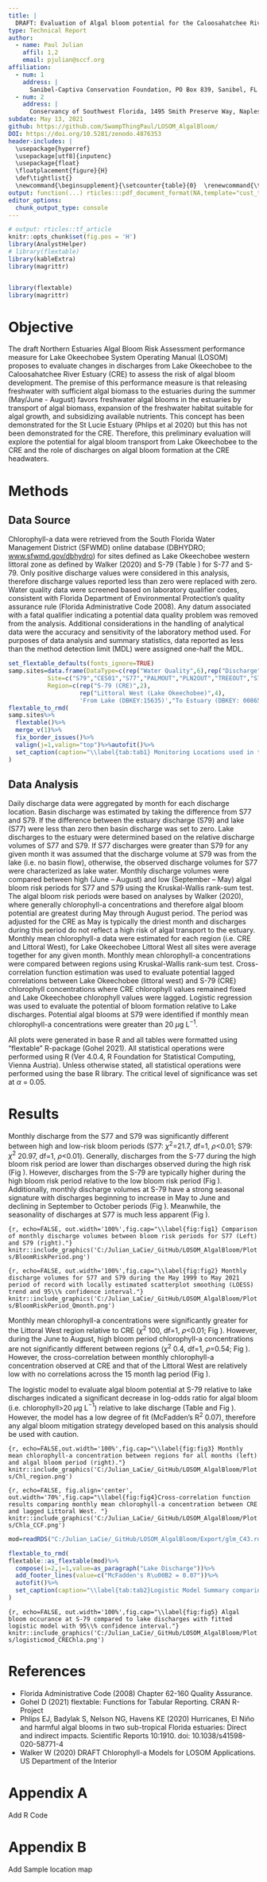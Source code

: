 ```yaml
---
title: |
  DRAFT: Evaluation of Algal bloom potential for the Caloosahatchee River Estuary
type: Technical Report
author:
  - name: Paul Julian
    affil: 1,2
    email: pjulian@sccf.org
affiliation:
  - num: 1
    address: |
      Sanibel-Captiva Conservation Foundation, PO Box 839, Sanibel, FL 33957
  - num: 2
    address: |
      Conservancy of Southwest Florida, 1495 Smith Preserve Way, Naples, FL 34102
subdate: May 13, 2021
github: https://github.com/SwampThingPaul/LOSOM_AlgalBloom/
DOI: https://doi.org/10.5281/zenodo.4876353
header-includes: |
  \usepackage{hyperref}
  \usepackage[utf8]{inputenc}
  \usepackage{float}
  \floatplacement{figure}{H}
  \def\tightlist{}
  \newcommand{\beginsupplement}{\setcounter{table}{0}  \renewcommand{\thetable}{S\arabic{table}} \setcounter{figure}{0} \renewcommand{\thefigure}{S\arabic{figure}}}
output: function(...) rticles:::pdf_document_format(NA,template="cust_temp.tex",keep_tex=TRUE, citation_package='natbib')
editor_options: 
  chunk_output_type: console
---
```

```r
# output: rticles::tf_article
knitr::opts_chunk$set(fig.pos = 'H')
library(AnalystHelper)
# library(flextable)
library(kableExtra)
library(magrittr)


library(flextable)
library(magrittr)
```


# Objective
The draft Northern Estuaries Algal Bloom Risk Assessment performance measure for Lake Okeechobee System Operating Manual (LOSOM) proposes to evaluate changes in discharges from Lake Okeechobee to the Caloosahatchee River Estuary (CRE) to assess the risk of algal bloom development. The premise of this performance measure is that releasing freshwater with sufficient algal biomass to the estuaries during the summer (May/June - August)  favors freshwater algal blooms in the estuaries by transport of algal biomass, expansion of the freshwater habitat suitable for algal growth, and subsidizing available nutrients. This concept has been demonstrated for the St Lucie Estuary (Phlips et al 2020) but this has not been demonstrated for the CRE. Therefore, this preliminary evaluation will explore the potential for algal bloom transport from Lake Okeechobee to the CRE and the role of discharges on algal bloom formation at the CRE headwaters. 

# Methods

## Data Source

Chlorophyll-a data were retrieved from the South Florida Water Management District (SFWMD) online database (DBHYDRO; [www.sfwmd.gov/dbhydro](www.sfwmd.gov/dbhydro)) for sites defined as Lake Okeechobee western littoral zone as defined by Walker (2020) and S-79 (Table \ref{tab:tab1}) for S-77 and S-79. Only positive discharge values were considered in this analysis, therefore discharge values reported less than zero were replaced with zero. Water quality data were screened based on laboratory qualifier codes, consistent with Florida Department of Environmental Protection's quality assurance rule (Florida Administrative Code 2008). Any datum associated with a fatal qualifier indicating a potential data quality problem was removed from the analysis. Additional considerations in the handling of analytical data were the accuracy and sensitivity of the laboratory method used. For purposes of data analysis and summary statistics, data reported as less than the method detection limit (MDL) were assigned one-half the MDL. 


```r
set_flextable_defaults(fonts_ignore=TRUE)
samp.sites=data.frame(DataType=c(rep("Water Quality",6),rep("Discharge",2)),
           Site=c("S79","CES01","S77","PALMOUT","PLN2OUT","TREEOUT","S77","S79"),
           Region=c(rep("S-79 (CRE)",2),
                    rep("Littoral West (Lake Okeechobee)",4),
                    'From Lake (DBKEY:15635)',"To Estuary (DBKEY: 00865)"))
flextable_to_rmd(  
samp.sites%>%
  flextable()%>%
  merge_v(1)%>%
  fix_border_issues()%>%
  valign(j=1,valign="top")%>%autofit()%>%
  set_caption(caption="\\label{tab:tab1} Monitoring Locations used in this evaluation with regions defined.")
)
```

## Data Analysis

Daily discharge data were aggregated by month for each discharge location. Basin discharge was estimated by taking the difference from S77 and S79. If the difference between the estuary discharge (S79) and lake (S77) were less than zero then basin discharge was set to zero. Lake discharges to the estuary were determined based on the relative discharge volumes of S77 and S79. If S77 discharges were greater than S79 for any given month it was assumed that the discharge volume at S79 was from the lake (i.e. no basin flow), otherwise, the observed discharge volumes for S77 were characterized as lake water.  Monthly discharge volumes were compared between high (June – August) and low (September – May) algal bloom risk periods for S77 and S79 using the Kruskal-Wallis rank-sum test. The algal bloom risk periods were based on analyses by Walker (2020), where generally chlorophyll-a concentrations and therefore algal bloom potential are greatest during May through August period. The period was adjusted for the CRE as May is typically the driest month and discharges during this period do not reflect a high risk of algal transport to the estuary. 
Monthly mean chlorophyll-a data were estimated for each region (i.e. CRE and Littoral West), for Lake Okeechobee Littoral West all sites were average together for any given month. Monthly mean chlorophyll-a concentrations were compared between regions using Kruskal-Wallis rank-sum test. Cross-correlation function estimation was used to evaluate potential lagged correlations between Lake Okeechobee (littoral west) and S-79 (CRE) chlorophyll concentrations where CRE chlorophyll values remained fixed and Lake Okeechobee chlorophyll values were lagged. Logistic regression was used to evaluate the potential of bloom formation relative to Lake discharges. Potential algal blooms at S79 were identified if monthly mean chlorophyll-a concentrations were greater than 20 $\mu$g L$^{-1}$.

All plots were generated in base R and all tables were formatted using “flextable” R-package (Gohel 2021). All statistical operations were performed using R (Ver 4.0.4, R Foundation for Statistical Computing, Vienna Austria).  Unless otherwise stated, all statistical operations were performed using the base R library. The critical level of significance was set at $\alpha$ = 0.05.

# Results

Monthly discharge from the S77 and S79 was significantly different between high and low-risk bloom periods (S77: $\chi^{2}$=21.7, df=1, $\rho$<0.01; S79: $\chi^{2}$ 20.97, df=1, $\rho$<0.01). Generally, discharges from the S-77 during the high bloom risk period are lower than discharges observed during the high risk (Fig \ref{fig:fig1}). However, discharges from the S-79 are typically higher during the high bloom risk period relative to the low bloom risk period (Fig \ref{fig:fig2}). Additionally, monthly discharge volumes at S-79 have a strong seasonal signature with discharges beginning to increase in May to June and declining in September to October periods (Fig \ref{fig:fig2}). Meanwhile, the seasonality of discharges at S77 is much less apparent (Fig \ref{fig:fig2}).

```{r, echo=FALSE, out.width='100%',fig.cap="\\label{fig:fig1} Comparison of monthly discharge volumes between bloom risk periods for S77 (Left) and S79 (right)."}
knitr::include_graphics('C:/Julian_LaCie/_GitHub/LOSOM_AlgalBloom/Plots/BloomRiskPeriod.png')
```

```{r, echo=FALSE, out.width='100%',fig.cap="\\label{fig:fig2} Monthly discharge volumes for S77 and S79 during the May 1999 to May 2021 period of record with locally estimated scatterplot smoothing (LOESS) trend and 95\\% confidence interval."}
knitr::include_graphics('C:/Julian_LaCie/_GitHub/LOSOM_AlgalBloom/Plots/BloomRiskPeriod_Qmonth.png')
```

Monthly mean chlorophyll-a concentrations were significantly greater for the Littoral West region relative to CRE ($\chi^{2}$ 100, df=1, $\rho$<0.01; Fig \ref{fig:fig3}). However, during the June to August, high bloom period chlorophyll-a concentrations are not significantly different between regions ($\chi^{2}$ 0.4, df=1, $\rho$=0.54; Fig \ref{fig:fig3}). However, the cross-correlation between monthly chlorophyll-a concentration observed at CRE and that of the Littoral West are relatively low with no correlations across the 15 month lag period (Fig \ref{fig:fig4}).  

The logistic model to evaluate algal bloom potential at S-79 relative to lake discharges indicated a significant decrease in log-odds ratio for algal bloom (i.e. chlorophyll>20 $\mu$g L$^{-1}$) relative to lake discharge (Table \ref{tab:tab2} and Fig \ref{fig:fig5}). However, the model has a low degree of fit (McFadden’s R$^{2}$ 0.07), therefore any algal bloom mitigation strategy developed based on this analysis should be used with caution.

```{r, echo=FALSE,out.width='100%',fig.cap="\\label{fig:fig3} Monthly mean chlorophyll-a concentration between regions for all months (left) and algal bloom period (right)."}
knitr::include_graphics('C:/Julian_LaCie/_GitHub/LOSOM_AlgalBloom/Plots/Chl_region.png')
```

```{r, echo=FALSE, fig.align='center', out.width='70%',fig.cap="\\label{fig:fig4}Cross-correlation function results comparing monthly mean chlorophyll-a concentration between CRE and lagged Littoral West. "}
knitr::include_graphics('C:/Julian_LaCie/_GitHub/LOSOM_AlgalBloom/Plots/Chla_CCF.png')
```

```r
mod=readRDS("C:/Julian_LaCie/_GitHub/LOSOM_AlgalBloom/Export/glm_C43.rds")

flextable_to_rmd(
flextable::as_flextable(mod)%>%
  compose(i=2,j=1,value=as_paragraph("Lake Discharge"))%>%
  add_footer_lines(value=c("McFadden's R\u00B2 = 0.07"))%>%
  autofit()%>%
  set_caption(caption="\\label{tab:tab2}Logistic Model Summary comparing algal bloom potental to lake discharges.")
)

```

```{r, echo=FALSE, out.width='100%',fig.cap="\\label{fig:fig5} Algal bloom occurance at S-79 compared to lake discharges with fitted logistic model with 95\\% confidence interval."}
knitr::include_graphics('C:/Julian_LaCie/_GitHub/LOSOM_AlgalBloom/Plots/logisticmod_CREChla.png')
```


# References
* Florida Administrative Code (2008) Chapter 62-160 Quality Assurance. 
* Gohel D (2021) flextable: Functions for Tabular Reporting. CRAN R-Project
* Phlips EJ, Badylak S, Nelson NG, Havens KE (2020) Hurricanes, El Niño and harmful algal blooms in two sub-tropical Florida estuaries: Direct and indirect impacts. Scientific Reports 10:1910. doi: 10.1038/s41598-020-58771-4
* Walker W (2020) DRAFT Chlorophyll-a Models for LOSOM Applications. US Department of the Interior

\newpage
# Appendix A 

Add R Code

# Appendix B 

Add Sample location map
